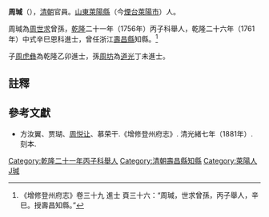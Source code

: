 '''周瑊'''（{{bd|?||?|}}），[[清朝|清朝]]官員。[[山東|山東]][[萊陽縣|萊陽縣]]（今[[煙台|煙台]][[萊陽市|萊陽市]]）人。

周瑊為[[周世求|周世求]]曾孫，[[乾隆|乾隆]]二十一年（1756年）丙子科舉人，乾隆二十六年（1761年）中式辛巳恩科進士，曾任浙江[[壽昌縣|壽昌縣]]知縣。<ref>《增修登州府志》卷三十九 進士 頁三十六：“周瑊，世求曾孫，丙子舉人，辛巳。授壽昌知縣。”</ref>

子[[周虎彝|周虎彝]]為乾隆乙卯進士，孫[[周坊|周坊]]為[[道光|道光]]丁未進士。

==註釋==
{{reflist}}

==參考文獻==
*方汝翼、贾瑚、[[周悦让|周悦让]]、慕荣干.《增修登州府志》. 清光緒七年（1881年）. 刻本.

{{清朝人物小作品}}
{{乾隆二十六年辛巳恩科殿試金榜}}
{{DEFAULTSORT:Zhou周}}
[[Category:乾隆二十一年丙子科舉人|Category:乾隆二十一年丙子科舉人]]
[[Category:清朝壽昌縣知縣|Category:清朝壽昌縣知縣]]
[[Category:萊陽人|Category:萊陽人]]
[[Category:周姓|J瑊]]